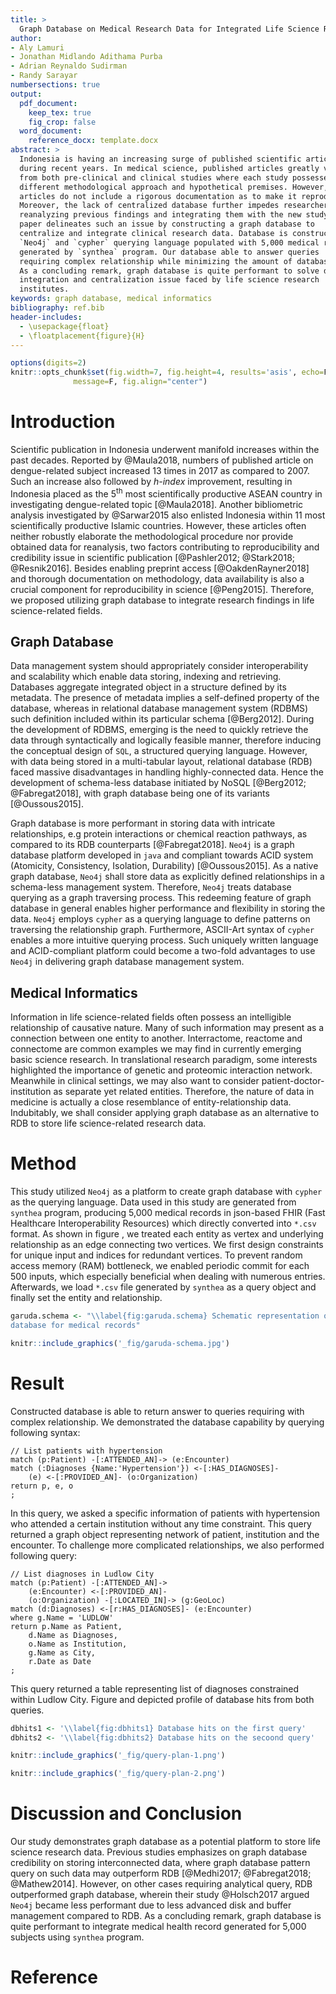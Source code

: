 ```yaml
---
title: >
  Graph Database on Medical Research Data for Integrated Life Science Research
author:
- Aly Lamuri
- Jonathan Midlando Adithama Purba
- Adrian Reynaldo Sudirman
- Randy Sarayar
numbersections: true
output:
  pdf_document:
    keep_tex: true
    fig_crop: false
  word_document:
    reference_docx: template.docx
abstract: >
  Indonesia is having an increasing surge of published scientific articles
  during recent years. In medical science, published articles greatly vary
  from both pre-clinical and clinical studies where each study possesses
  different methodological approach and hypothetical premises. However, some
  articles do not include a rigorous documentation as to make it reproducible.
  Moreover, the lack of centralized database further impedes researcher from
  reanalyzing previous findings and integrating them with the new study. This
  paper delineates such an issue by constructing a graph database to
  centralize and integrate clinical research data. Database is constructed using
  `Neo4j` and `cypher` querying language populated with 5,000 medical records
  generated by `synthea` program. Our database able to answer queries
  requiring complex relationship while minimizing the amount of database hits.
  As a concluding remark, graph database is quite performant to solve data
  integration and centralization issue faced by life science research
  institutes.
keywords: graph database, medical informatics
bibliography: ref.bib
header-includes:
  - \usepackage{float}
  - \floatplacement{figure}{H}
---
```


```r
options(digits=2)
knitr::opts_chunk$set(fig.width=7, fig.height=4, results='asis', echo=F,
		      message=F, fig.align="center")
```

#  Introduction

Scientific publication in Indonesia underwent manifold increases within the
past decades. Reported by @Maula2018, numbers of published article on
dengue-related subject increased 13 times in 2017 as compared to 2007. Such an
increase also followed by *h-index* improvement, resulting in Indonesia placed
as the 5^th^ most scientifically productive ASEAN country in investigating
dengue-related topic [@Maula2018]. Another bibliometric analysis investigated
by @Sarwar2015 also enlisted Indonesia within 11 most scientifically productive
Islamic countries. However, these articles often neither robustly elaborate the
methodological procedure nor provide obtained data for reanalysis, two factors
contributing to reproducibility and credibility issue in scientific publication
[@Pashler2012; @Stark2018; @Resnik2016]. Besides enabling preprint access
[@OakdenRayner2018] and thorough documentation on methodology, data
availability is also a crucial component for reproducibility in science
[@Peng2015]. Therefore, we proposed utilizing graph database to integrate
research findings in life science-related fields.

## Graph Database

Data management system should appropriately consider interoperability and
scalability which enable data storing, indexing and retrieving. Databases
aggregate integrated object in a structure defined by its metadata. The
presence of metadata implies a self-defined property of the database, whereas in
relational database management system (RDBMS) such definition included within
its particular schema [@Berg2012]. During the development of RDBMS, emerging is
the need to quickly retrieve the data through syntactically and logically
feasible manner, therefore inducing the conceptual design of `SQL`, a structured
querying language. However, with data being stored in a multi-tabular layout,
relational database (RDB) faced massive disadvantages in handling
highly-connected data. Hence the development of schema-less database initiated
by NoSQL [@Berg2012; @Fabregat2018], with graph database being one of its
variants [@Oussous2015].

Graph database is more performant in storing data with intricate relationships,
e.g protein interactions or chemical reaction pathways, as compared to its RDB
counterparts [@Fabregat2018]. `Neo4j` is a graph database platform developed in
`java` and compliant towards ACID system (Atomicity, Consistency, Isolation,
Durability) [@Oussous2015]. As a native graph database, `Neo4j` shall store data
as explicitly defined relationships in a schema-less management system.
Therefore, `Neo4j` treats database querying as a graph traversing process. This
redeeming feature of graph database in general enables higher performance and
flexibility in storing the data. `Neo4j` employs `cypher` as a querying language
to define patterns on traversing the relationship graph. Furthermore, ASCII-Art
syntax of `cypher` enables a more intuitive querying process. Such uniquely
written language and ACID-compliant platform could become a two-fold advantages
to use `Neo4j` in delivering graph database management system.

## Medical Informatics

Information in life science-related fields often possess an intelligible
relationship of causative nature. Many of such information may present as a
connection between one entity to another. Interractome, reactome and connectome
are common examples we may find in currently emerging basic science research. In
translational research paradigm, some interests highlighted the importance of
genetic and proteomic interaction network. Meanwhile in clinical settings, we
may also want to consider patient-doctor-institution as separate yet related
entities. Therefore, the nature of data in medicine is actually a close
resemblance of entity-relationship data. Indubitably, we shall consider
applying graph database as an alternative to RDB to store life science-related
research data.

# Method

This study utilized `Neo4j` as a platform to create graph database with `cypher`
as the querying language. Data used in this study are generated from `synthea`
program, producing 5,000 medical records in json-based FHIR (Fast Healthcare
Interoperability Resources) which directly converted into `*.csv` format. As
shown in figure \ref{fig:garuda.schema}, we treated each entity as vertex and
underlying relationship as an edge connecting two vertices. We first design
constraints for unique input and indices for redundant vertices. To prevent
random access memory (RAM) bottleneck, we enabled periodic commit for each 500
inputs, which especially beneficial when dealing with numerous entries.
Afterwards, we load `*.csv` file generated by `synthea` as a query object and
finally set the entity and relationship.

```r
garuda.schema <- "\\label{fig:garuda.schema} Schematic representation on graph
database for medical records"
```

```r
knitr::include_graphics('_fig/garuda-schema.jpg')
```

# Result

Constructed database is able to return answer to queries requiring with complex
relationship. We demonstrated the database capability by querying following
syntax:

```cypher
// List patients with hypertension
match (p:Patient) -[:ATTENDED_AN]-> (e:Encounter)
match (:Diagnoses {Name:'Hypertension'}) <-[:HAS_DIAGNOSES]-
    (e) <-[:PROVIDED_AN]- (o:Organization)
return p, e, o
;
```

In this query, we asked a specific information of patients with hypertension
who attended a certain institution without any time constraint. This query
returned a graph object representing network of patient, institution and
the encounter. To challenge more complicated relationships, we also
performed following query:

```cypher
// List diagnoses in Ludlow City
match (p:Patient) -[:ATTENDED_AN]->
    (e:Encounter) <-[:PROVIDED_AN]- 
    (o:Organization) -[:LOCATED_IN]-> (g:GeoLoc)
match (d:Diagnoses) <-[r:HAS_DIAGNOSES]- (e:Encounter)
where g.Name = 'LUDLOW'
return p.Name as Patient,
    d.Name as Diagnoses,
    o.Name as Institution,
    g.Name as City,
    r.Date as Date 
;
```

This query returned a table representing list of diagnoses constrained within
Ludlow City. Figure \ref{fig:dbhits1} and \ref{fig:dbhits2} depicted profile of
database hits from both queries.

```r
dbhits1 <- '\\label{fig:dbhits1} Database hits on the first query'
dbhits2 <- '\\label{fig:dbhits2} Database hits on the secoond query'
```

```r
knitr::include_graphics('_fig/query-plan-1.png')
```

```r
knitr::include_graphics('_fig/query-plan-2.png')
```

# Discussion and Conclusion

Our study demonstrates graph database as a potential platform to store life
science research data. Previous studies emphasizes on graph database
credibility on storing interconnected data, where graph database pattern query
on such data may outperform RDB [@Medhi2017; @Fabregat2018; @Mathew2014].
However, on other cases requiring analytical query, RDB outperformed graph
database, wherein their study @Holsch2017 argued `Neo4j` became less performant
due to less advanced disk and buffer management compared to RDB. As a
concluding remark, graph database is quite performant to integrate medical
health record generated for 5,000 subjects using `synthea` program.

# Reference {-}

\clearpage
